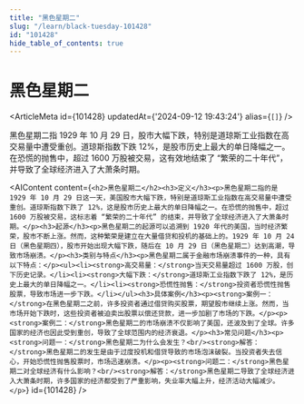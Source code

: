 ```yaml
---
title: "黑色星期二"
slug: "/learn/black-tuesday-101428"
id: "101428"
hide_table_of_contents: true
---
```



# 黑色星期二

<ArticleMeta id={101428} updatedAt={'2024-09-12 19:43:24'} alias={`[]`} />
<div className='border-solid border-b border-t-0 my-4 border-[var(--ifm-color-gray-300)]' />

黑色星期二指 1929 年 10 月 29 日，股市大幅下跌，特别是道琼斯工业指数在高交易量中遭受重创。道琼斯指数下跌 12%，是股市历史上最大的单日降幅之一。在恐慌的抛售中，超过 1600 万股被交易，这有效地结束了 “繁荣的二十年代”，并导致了全球经济进入了大萧条时期。

<AIContent content={`<h2>黑色星期二</h2><h3>定义</h3><p>黑色星期二指的是 1929 年 10 月 29 日这一天，美国股市大幅下跌，特别是道琼斯工业指数在高交易量中遭受重创。道琼斯指数下跌了 12%，这是股市历史上最大的单日降幅之一。在恐慌的抛售中，超过 1600 万股被交易，这标志着 “繁荣的二十年代” 的结束，并导致了全球经济进入了大萧条时期。</p><h3>起源</h3><p>黑色星期二的起源可以追溯到 1920 年代的美国，当时经济繁荣，股市不断上涨。然而，这种繁荣是建立在大量借贷和投机的基础上的。1929 年 10 月 24 日（黑色星期四），股市开始出现大幅下跌，随后在 10 月 29 日（黑色星期二）达到高潮，导致市场崩溃。</p><h3>类别与特点</h3><p>黑色星期二属于金融市场崩溃事件的一种，具有以下特点：</p><ul><li><strong>高交易量：</strong>当天交易量超过 1600 万股，创下历史记录。</li><li><strong>大幅下跌：</strong>道琼斯工业指数下跌了 12%，是历史上最大的单日降幅之一。</li><li><strong>恐慌性抛售：</strong>投资者恐慌性抛售股票，导致市场进一步下跌。</li></ul><h3>具体案例</h3><p><strong>案例一：</strong>在黑色星期二之前，许多投资者通过借贷购买股票，期望股市继续上涨。然而，当市场开始下跌时，这些投资者被迫卖出股票以偿还贷款，进一步加剧了市场的下跌。</p><p><strong>案例二：</strong>黑色星期二的市场崩溃不仅影响了美国，还波及到了全球。许多国家的经济也因此受到重创，导致了全球范围内的经济衰退。</p><h3>常见问题</h3><p><strong>问题一：</strong>黑色星期二为什么会发生？<br/><strong>解答：</strong>黑色星期二的发生是由于过度投机和借贷导致的市场泡沫破裂。当投资者失去信心，开始恐慌性抛售股票时，市场迅速崩溃。</p><p><strong>问题二：</strong>黑色星期二对全球经济有什么影响？<br/><strong>解答：</strong>黑色星期二导致了全球经济进入大萧条时期，许多国家的经济都受到了严重影响，失业率大幅上升，经济活动大幅减少。</p>`} id={101428} />
